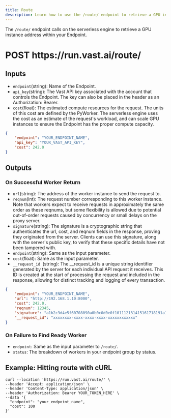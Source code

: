 ```yaml
---
title: Route
description: Learn how to use the /route/ endpoint to retrieve a GPU instance address within your Endpoint. Understand the inputs, outputs, and examples for using the endpoint.
---
```


The `/route/` endpoint calls on the serverless engine to retrieve a GPU instance address within your Endpoint.

# POST https\://run.vast.ai/route/

## Inputs

- `endpoint`(string): Name of the Endpoint.
- `api_key`(string): The Vast API key associated with the account that controls the Endpoint. The key can also be placed in the header as an Authorization: Bearer.
- `cost`(float): The estimated compute resources for the request. The units of this cost are defined by the PyWorker. The serverless engine uses the cost as an estimate of the request's workload, and can scale GPU instances to ensure the Endpoint has the proper compute capacity.

```json JSON icon="js"
{
    "endpoint": "YOUR_ENDPOINT_NAME",
    "api_key": "YOUR_VAST_API_KEY",
    "cost": 242.0
}
```

## Outputs

### On Successful Worker Return

- `url`(string): The address of the worker instance to send the request to.
- `reqnum`(int): The request number corresponding to this worker instance. Note that workers expect to receive requests in approximately the same order as these reqnums, but some flexibility is allowed due to potential out-of-order requests caused by concurrency or small delays on the proxy server.
- `signature`(string): The signature is a cryptographic string that authenticates the url, cost, and reqnum fields in the response, proving they originated from the server. Clients can use this signature, along with the server's public key, to verify that these specific details have not been tampered with.
- `endpoint`(string): Same as the input parameter.
- `cost`(float): Same as the input parameter.
- `__request_id `(string): The \_\_request\_id is a unique string identifier generated by the server for each individual API request it receives. This ID is created at the start of processing the request and included in the response, allowing for distinct tracking and logging of every transaction.

```json JSON icon="js"
{
    "endpoint": "YOUR_ENDPOINT_NAME",
    "url": "http://192.168.1.10:8000",
    "cost": 242.0,
    "reqnum": 12345,
    "signature": "a1b2c3d4e5f60708090a0b0c0d0e0f101112131415161718191a1b1c1d1e1f202122232425262728292a2b2c2d2e2f303132333435363738393a3b3c3d3e3f40",
    "__request_id": "xxxxxxxx-xxxx-xxxx-xxxx-xxxxxxxxxxxx"
}
```

### On Failure to Find Ready Worker

- `endpoint`: Same as the input parameter to `/route/`.
- `status`: The breakdown of workers in your endpoint group by status.

## Example: Hitting route with cURL

```curl Curl icon="cube"
curl --location 'https://run.vast.ai/route/' \
--header 'Accept: application/json' \
--header 'Content-Type: application/json' \
--header 'Authorization: Bearer YOUR_TOKEN_HERE' \
--data '{
  "endpoint": "your_endpoint_name",
  "cost": 100
}'
```

